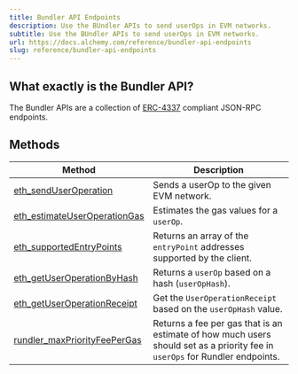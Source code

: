 ```yaml
---
title: Bundler API Endpoints
description: Use the BUndler APIs to send userOps in EVM networks.
subtitle: Use the BUndler APIs to send userOps in EVM networks.
url: https://docs.alchemy.com/reference/bundler-api-endpoints
slug: reference/bundler-api-endpoints
---
```


## What exactly is the Bundler API?

The Bundler APIs are a collection of [ERC-4337](https://eips.ethereum.org/EIPS/eip-4337#rpc-methods-eth-namespace) compliant JSON-RPC endpoints.

## Methods

| Method                                                                  | Description                                                                                                                  |
| ----------------------------------------------------------------------- | ---------------------------------------------------------------------------------------------------------------------------- |
| [eth_sendUserOperation](/reference/eth-senduseroperation)               | Sends a userOp to the given EVM network.                                                                                     |
| [eth_estimateUserOperationGas](/reference/eth-estimateuseroperationgas) | Estimates the gas values for a `userOp`.                                                                                     |
| [eth_supportedEntryPoints](/reference/eth-supportedentrypoints)         | Returns an array of the `entryPoint` addresses supported by the client.                                                      |
| [eth_getUserOperationByHash](/reference/eth-getuseroperationbyhash)     | Returns a `userOp` based on a hash (`userOpHash`).                                                                           |
| [eth_getUserOperationReceipt](/reference/eth-getuseroperationreceipt)   | Get the `UserOperationReceipt` based on the `userOpHash` value.                                                              |
| [rundler_maxPriorityFeePerGas](/reference/rundler-maxpriorityfeepergas) | Returns a fee per gas that is an estimate of how much users should set as a priority fee in `userOps` for Rundler endpoints. |
